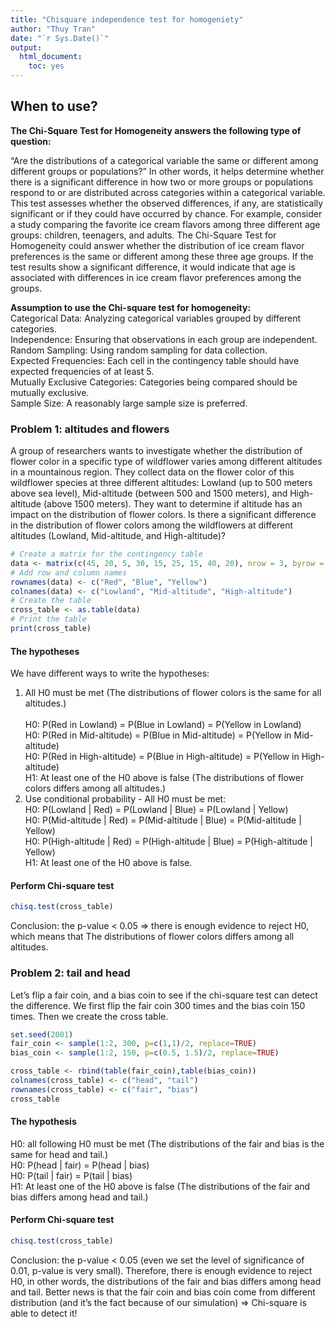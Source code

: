 ---
title: "Chisquare independence test for homogeniety"
author: "Thuy Tran"
date: "`r Sys.Date()`"
output: 
  html_document: 
    toc: yes
---

## When to use?

**The Chi-Square Test for Homogeneity answers the following type of question:**

"Are the distributions of a categorical variable the same or different among different groups or populations?" In other words, it helps determine whether there is a significant difference in how two or more groups or populations respond to or are distributed across categories within a categorical variable. This test assesses whether the observed differences, if any, are statistically significant or if they could have occurred by chance. For example, consider a study comparing the favorite ice cream flavors among three different age groups: children, teenagers, and adults. The Chi-Square Test for Homogeneity could answer whether the distribution of ice cream flavor preferences is the same or different among these three age groups. If the test results show a significant difference, it would indicate that age is associated with differences in ice cream flavor preferences among the groups.

**Assumption to use the Chi-square test for homogeneity:**
  <br>Categorical Data: Analyzing categorical variables grouped by different categories.
  <br>Independence: Ensuring that observations in each group are independent.
  <br>Random Sampling: Using random sampling for data collection.
  <br>Expected Frequencies: Each cell in the contingency table should have expected frequencies of at least 5.
  <br>Mutually Exclusive Categories: Categories being compared should be mutually exclusive.
  <br>Sample Size: A reasonably large sample size is preferred.
  
### Problem 1: altitudes and flowers

A group of researchers wants to investigate whether the distribution of flower color in a specific type of wildflower varies among different altitudes in a mountainous region. They collect data on the flower color of this wildflower species at three different altitudes: Lowland (up to 500 meters above sea level), Mid-altitude (between 500 and 1500 meters), and High-altitude (above 1500 meters). They want to determine if altitude has an impact on the distribution of flower colors. Is there a significant difference in the distribution of flower colors among the wildflowers at different altitudes (Lowland, Mid-altitude, and High-altitude)?

```{r}
# Create a matrix for the contingency table
data <- matrix(c(45, 20, 5, 30, 15, 25, 15, 40, 20), nrow = 3, byrow = TRUE)
# Add row and column names
rownames(data) <- c("Red", "Blue", "Yellow")
colnames(data) <- c("Lowland", "Mid-altitude", "High-altitude")
# Create the table
cross_table <- as.table(data)
# Print the table
print(cross_table)

```

#### The hypotheses

We have different ways to write the hypotheses:


1. All H0 must be met (The distributions of flower colors is the same for all altitudes.)  
<br>H0: P(Red in Lowland) = P(Blue in Lowland) = P(Yellow in Lowland)
<br>H0: P(Red in Mid-altitude) = P(Blue in Mid-altitude) = P(Yellow in Mid-altitude)
<br>H0: P(Red in High-altitude) = P(Blue in High-altitude) = P(Yellow in High-altitude)
<br>H1: At least one of the H0 above is false (The distributions of flower colors differs among all altitudes.)
2. Use conditional probability - All H0 must be met:
<br>H0: P(Lowland | Red)  = P(Lowland | Blue)  = P(Lowland | Yellow)
<br>H0: P(Mid-altitude | Red)  = P(Mid-altitude | Blue)  = P(Mid-altitude | Yellow)
<br>H0: P(High-altitude | Red)  = P(High-altitude | Blue)  = P(High-altitude | Yellow)
<br>H1: At least one of the H0 above is false.

#### Perform Chi-square test

```{r}
chisq.test(cross_table)
```
Conclusion: the p-value < 0.05 => there is enough evidence to reject H0, which means that The distributions of flower colors differs among all altitudes. 


### Problem 2: tail and head

Let's flip a fair coin, and a bias coin to see if the chi-square test can detect the difference. We first flip the fair coin 300 times and the bias coin 150 times. Then we create the cross table.

```{r}
set.seed(2001)
fair_coin <- sample(1:2, 300, p=c(1,1)/2, replace=TRUE)
bias_coin <- sample(1:2, 150, p=c(0.5, 1.5)/2, replace=TRUE)

cross_table <- rbind(table(fair_coin),table(bias_coin))
colnames(cross_table) <- c("head", "tail")
rownames(cross_table) <- c("fair", "bias")
cross_table
```


#### The hypothesis
H0: all following H0 must be met (The distributions of the fair and bias is the same for head and tail.)
<br>H0: P(head | fair)  = P(head | bias) 
<br>H0: P(tail | fair)  = P(tail | bias) 
<br>H1: At least one of the H0 above is false (The distributions of the fair and bias differs among head and tail.)

#### Perform Chi-square test

```{r}
chisq.test(cross_table)
```

Conclusion: the p-value < 0.05 (even we set the level of significance of 0.01, p-value is very small). Therefore, there is enough evidence to reject H0, in other words, the distributions of the fair and bias differs among head and tail. Better news is that the fair coin and bias coin come from different distribution (and it's the fact because of our simulation) => Chi-square is able to detect it!